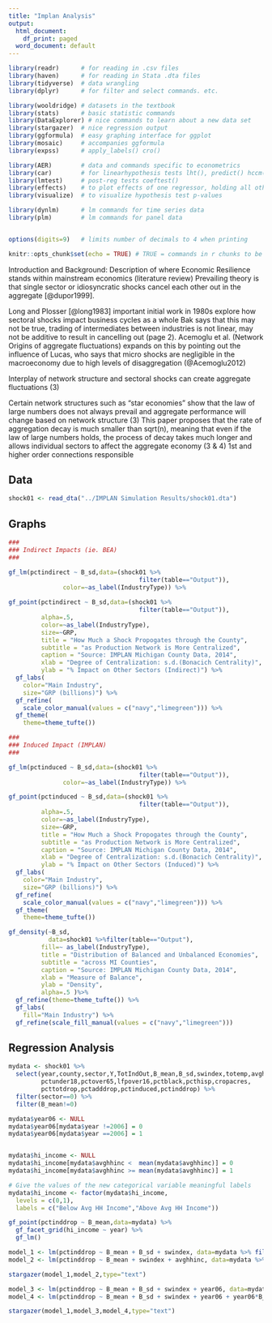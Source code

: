 ```yaml
---
title: "Implan Analysis"
output:
  html_document:
    df_print: paged
  word_document: default
---
```



```r
library(readr)      # for reading in .csv files
library(haven)      # for reading in Stata .dta files
library(tidyverse)  # data wrangling
library(dplyr)      # for filter and select commands. etc.

library(wooldridge) # datasets in the textbook
library(stats)      # basic statistic commands
library(DataExplorer) # nice commands to learn about a new data set
library(stargazer)  # nice regression output
library(ggformula)  # easy graphing interface for ggplot
library(mosaic)     # accompanies ggformula
library(expss)      # apply_labels() cro()

library(AER)        # data and commands specific to econometrics
library(car)        # for linearhypothesis tests lht(), predict() hccm() heterosced.
library(lmtest)     # post-reg tests coeftest()
library(effects)    # to plot effects of one regressor, holding all others constant
library(visualize)  # to visualize hypothesis test p-values

library(dynlm)      # lm commands for time series data
library(plm)        # lm commands for panel data


options(digits=9)   # limits number of decimals to 4 when printing

knitr::opts_chunk$set(echo = TRUE) # TRUE = commands in r chunks to be echoed in outfile

```

Introduction and Background:
Description of where Economic Resilience stands within mainstream economics (literature review)
Prevailing theory is that single sector or idiosyncratic shocks cancel each other out in the aggregate [@dupor1999].


Long and Plosser [@long1983]
important initial work in 1980s explore how sectoral shocks impact business cycles as a whole
Bak 
says that this may not be true, trading of intermediates between industries is not linear, may not be additive to result in cancelling out (page 2).
Acemoglu et al. (Network Origins of aggregate fluctuations)
expands on this by pointing out the influence of Lucas, who says that micro shocks are negligible in the macroeconomy due to high levels of disaggregation (@Acemoglu2012)


Interplay of network structure and sectoral shocks can create aggregate fluctuations (3)


Certain network structures such as “star economies” show that the law of large numbers does not always prevail and aggregate performance will change based on network structure (3)
This paper proposes that the rate of aggregation decay is much smaller than sqrt(n), meaning that even if the law of large numbers holds, the process of decay takes much longer and allows individual sectors to affect the aggregate economy (3 & 4)
1st and higher order connections responsible

## Data

```r

shock01 <- read_dta("../IMPLAN Simulation Results/shock01.dta")

```

## Graphs

```r
###
### Indirect Impacts (ie. BEA)
###

gf_lm(pctindirect ~ B_sd,data=(shock01 %>%
                                    filter(table=="Output")),
               color=~as_label(IndustryType)) %>%
  
gf_point(pctindirect ~ B_sd,data=(shock01 %>%
                                    filter(table=="Output")),
         alpha=.5,
         color=~as_label(IndustryType),
         size=~GRP,
         title = "How Much a Shock Propogates through the County",
         subtitle = "as Production Network is More Centralized",
         caption = "Source: IMPLAN Michigan County Data, 2014",
         xlab = "Degree of Centralization: s.d.(Bonacich Centrality)",
         ylab = "% Impact on Other Sectors (Indirect)") %>%
  gf_labs(
    color="Main Industry",
    size="GRP (billions)") %>%
  gf_refine(
    scale_color_manual(values = c("navy","limegreen"))) %>%
  gf_theme(
    theme=theme_tufte())

###
### Induced Impact (IMPLAN) 
###

gf_lm(pctinduced ~ B_sd,data=(shock01 %>%
                                    filter(table=="Output")),
               color=~as_label(IndustryType)) %>%

gf_point(pctinduced ~ B_sd,data=(shock01 %>%
                                    filter(table=="Output")),
         alpha=.5,
         color=~as_label(IndustryType),
         size=~GRP,
         title = "How Much a Shock Propogates through the County",
         subtitle = "as Production Network is More Centralized",
         caption = "Source: IMPLAN Michigan County Data, 2014",
         xlab = "Degree of Centralization: s.d.(Bonacich Centrality)",
         ylab = "% Impact on Other Sectors (Induced)") %>%
  gf_labs(
    color="Main Industry",
    size="GRP (billions)") %>%
  gf_refine(
    scale_color_manual(values = c("navy","limegreen"))) %>%
  gf_theme(
    theme=theme_tufte())
```

```r
gf_density(~B_sd,
           data=shock01 %>%filter(table=="Output"),
         fill=~ as_label(IndustryType),
         title = "Distribution of Balanced and Unbalanced Economies",
         subtitle = "across MI Counties",
         caption = "Source: IMPLAN Michigan County Data, 2014",
         xlab = "Measure of Balance",
         ylab = "Density",
         alpha=.5 )%>%
  gf_refine(theme=theme_tufte()) %>%
  gf_labs(
    fill="Main Industry") %>%
  gf_refine(scale_fill_manual(values = c("navy","limegreen")))

```


## Regression Analysis

```r
mydata <- shock01 %>% 
  select(year,county,sector,Y,TotIndOut,B_mean,B_sd,swindex,totemp,avghhinc,
         pctunder18,pctover65,lfpover16,pctblack,pcthisp,cropacres,
         pcttotdrop,pctadddrop,pctinduced,pctinddrop) %>%
  filter(sector==0) %>%
  filter(B_mean!=0) 

```

```r
mydata$year06 <- NULL
mydata$year06[mydata$year !=2006] = 0
mydata$year06[mydata$year ==2006] = 1


mydata$hi_income <- NULL
mydata$hi_income[mydata$avghhinc <  mean(mydata$avghhinc)] = 0
mydata$hi_income[mydata$avghhinc >= mean(mydata$avghhinc)] = 1

# Give the values of the new categorical variable meaningful labels
mydata$hi_income <- factor(mydata$hi_income,
  levels = c(0,1),
  labels = c("Below Avg HH Income","Above Avg HH Income"))

```


```r

gf_point(pctinddrop ~ B_mean,data=mydata) %>%
  gf_facet_grid(hi_income ~ year) %>%
  gf_lm()

```


```r
model_1 <- lm(pctinddrop ~ B_mean + B_sd + swindex, data=mydata %>% filter(year==2014))
model_2 <- lm(pctinddrop ~ B_mean + swindex + avghhinc, data=mydata %>% filter(year==2014))

stargazer(model_1,model_2,type="text")
```

```r
model_3 <- lm(pctinddrop ~ B_mean + B_sd + swindex + year06, data=mydata %>% filter(year!=2001))
model_4 <- lm(pctinddrop ~ B_mean + B_sd + swindex + year06 + year06*B_mean, data=mydata %>% filter(year!=2001))

stargazer(model_1,model_3,model_4,type="text")
```
